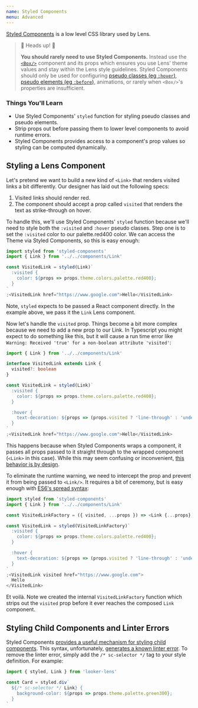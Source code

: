 ```yaml
---
name: Styled Components
menu: Advanced
---
```


[Styled Components](https://www.styled-components.com/) is a low level CSS
library used by Lens.

> 👋 Heads up! 👋
>
> **You should rarely need to use Styled Components.** Instead use the [`<Box/>`](/#/Components/Layout?id=box)
> component and its props which ensures you use Lens' theme values and
> stay within the Lens style guidelines. Styled Components should only be
> used for configuring [pseudo classes (eg `:hover`)](https://developer.mozilla.org/en-US/docs/Web/CSS/Pseudo-classes), [pseudo elements (eg
> `:before`)](https://developer.mozilla.org/en-US/docs/Web/CSS/Pseudo-elements), animations, or rarely when `<Box/>`'s properties are insufficient.

### Things You'll Learn

- Use Styled Components' `styled` function for styling pseudo classes and pseudo
  elements.
- Strip props out before passing them to lower level components to avoid runtime
  errors.
- Styled Components provides access to a component's prop values so styling can
  be computed dynamically.

## Styling a Lens Component

Let's pretend we want to build a new kind of `<Link>` that renders visited links
a bit differently. Our designer has laid out the following specs:

1.  Visited links should render red.
2.  The component should accept a prop called `visited` that renders the text as
    strike-through on hover.

To handle this, we'll use Styled Components' `styled` function because we'll
need to style both the `:visited` and `:hover` pseudo classes. Step one is to
set the `:visited` color to our palette.red400 color. We can access the Theme
via Styled Components, so this is easy enough:

```js
import styled from 'styled-components'
import { Link } from '../../components/Link'

const VisitedLink = styled(Link)`
  :visited {
    color: ${props => props.theme.colors.palette.red400};
  }
`
;<VisitedLink href="https://www.google.com">Hello</VisitedLink>
```

Note, `styled` expects to be passed a React component directly. In the example
above, we pass it the `Link` Lens component.

Now let's handle the `visited` prop. Things become a bit more complex because we
need to add a new prop to our Link. In Typescript you might expect to do
something like this, but it will cause a run time error like `Warning: Received 'true' for a non-boolean attribute 'visited'`:

```ts noeditor
import { Link } from '../../components/Link'

interface VisitedLink extends Link {
  visited?: boolean
}

const VisitedLink = styled(Link)`
  :visited {
    color: ${props => props.theme.colors.palette.red400};
  }

  :hover {
    text-decoration: ${props => (props.visited ? 'line-through' : 'underline')};
  }
`
;<VisitedLink href="https://www.google.com">Hello</VisitedLink>
```

This happens because when Styled Components wraps a component, it passes all
props passed to it straight through to the wrapped component (`<Link>` in this
case). While this may seem confusing or inconvenient, [this behavior is by
design](https://www.styled-components.com/docs/basics#passed-props).

To eliminate the runtime warning, we need to intercept the prop and prevent it
from being passed to `<Link/>`. It requires a bit of ceremony, but is easy
enough with [ES6's spread syntax](https://developer.mozilla.org/en-US/docs/Web/JavaScript/Reference/Operators/Spread_syntax):

```js
import styled from 'styled-components'
import { Link } from '../../components/Link'

const VisitedLinkFactory = ({ visited, ...props }) => <Link {...props} />

const VisitedLink = styled(VisitedLinkFactory)`
  :visited {
    color: ${props => props.theme.colors.palette.red400};
  }

  :hover {
    text-decoration: ${props => (props.visited ? 'line-through' : 'underline')};
  }
`
;<VisitedLink visited href="https://www.google.com">
  Hello
</VisitedLink>
```

Et voilà. Note we created the internal `VisitedLinkFactory` function
which strips out the `visited` prop before it ever reaches the composed `Link`
component.

## Styling Child Components and Linter Errors

Styled Components [provides a useful mechanism for styling child components](https://www.styled-components.com/docs/advanced#referring-to-other-components). This syntax, unfortunately, [generates a known linter error](https://github.com/styled-components/stylelint-processor-styled-components/issues/34#issuecomment-325339118). To remove the linter error, simply add the `/* sc-selector */` tag to your style definition. For example:

```jsx static
import { styled, Link } from 'looker-lens'

const Card = styled.div`
  ${/* sc-selector */ Link} {
    background-color: ${props => props.theme.palette.green300};
  }
`
```
